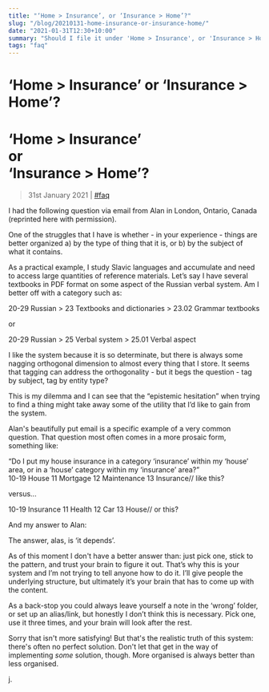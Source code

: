 ```yaml
---
title: "‘Home > Insurance’, or ‘Insurance > Home’?"
slug: "/blog/20210131-home-insurance-or-insurance-home/"
date: "2021-01-31T12:30+10:00"
summary: "Should I file it under 'Home > Insurance', or 'Insurance > Home'?"
tags: "faq"
---
```


<h1 className="hidden lg:block">‘Home > Insurance’ or ‘Insurance > Home’?</h1>
<h1 className="lg:hidden">
	‘Home > Insurance’
	<br />
	or
	<br />
	‘Insurance > Home’?
</h1>

> 31st January 2021 | [#faq](/blog/tags/faq/)

I had the following question via email from Alan in London, Ontario, Canada (reprinted here with permission).

<div className=" border-blue-900 border-l-2 pl-4 text-blue-900">
	<p>
		One of the struggles that I have is whether - in your experience - things
		are better organized a) by the type of thing that it is, or b) by the
		subject of what it contains.
	</p>
	<p>
		As a practical example, I study Slavic languages and accumulate and need to
		access large quantities of reference materials. Let’s say I have several
		textbooks in PDF format on some aspect of the Russian verbal system. Am I
		better off with a category such as:
	</p>
	<p>20-29 Russian > 23 Textbooks and dictionaries > 23.02 Grammar textbooks</p>
	<p>or</p>
	<p>20-29 Russian > 25 Verbal system > 25.01 Verbal aspect</p>
	<p>
		I like the system because it is so determinate, but there is always some
		nagging orthogonal dimension to almost every thing that I store. It seems
		that tagging can address the orthogonality - but it begs the question - tag
		by subject, tag by entity type?
	</p>
	<p>
		This is my dilemma and I can see that the “epistemic hesitation” when trying
		to find a thing might take away some of the utility that I’d like to gain
		from the system.
	</p>
</div>

Alan's beautifully put email is a specific example of a very common question. That question most often comes in a more prosaic form, something like:

<div className=" border-blue-900 border-l-2 pl-4 text-blue-900 mb-4">
	“Do I put my house insurance in a category ‘insurance’ within my ‘house’ area,
	or in a ‘house’ category within my ‘insurance’ area?”
</div>

<ACIDbox>
	<Area>10-19 House</Area>
	<Category>11 Mortgage</Category>
	<Category>12 Maintenance</Category>
	<Category>
		13 Insurance<Comment indent={5}>// like this?</Comment>
	</Category>
</ACIDbox>

versus...

<ACIDbox>
	<Area>10-19 Insurance</Area>
	<Category>11 Health</Category>
	<Category>12 Car</Category>
	<Category>
		13 House<Comment indent={9}>// or this?</Comment>
	</Category>
</ACIDbox>

And my answer to Alan:

<div className=" border-blue-900 border-l-2 pl-4 text-blue-900">
	<p>The answer, alas, is ‘it depends’.</p>
	<p>
		As of this moment I don't have a better answer than: just pick one, stick to
		the pattern, and trust your brain to figure it out. That’s why this is your
		system and I’m not trying to tell anyone how to do it. I’ll give people the
		underlying structure, but ultimately it’s your brain that has to come up
		with the content.
	</p>
	<p>
		As a back-stop you could always leave yourself a note in the ‘wrong’ folder,
		or set up an alias/link, but honestly I don’t think this is necessary. Pick
		one, use it three times, and your brain will look after the rest.
	</p>
</div>

Sorry that isn't more satisfying! But that's the realistic truth of this system: there's often no perfect solution. Don't let that get in the way of implementing _some_ solution, though. More organised is always better than less organised.

j.
